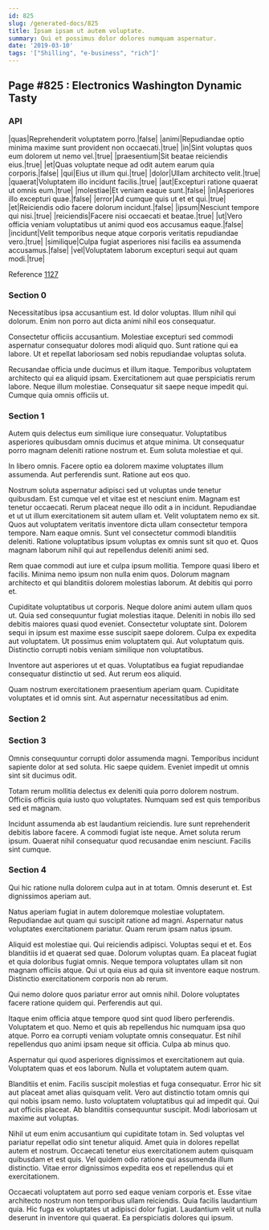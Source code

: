```yaml
---
id: 825
slug: /generated-docs/825
title: Ipsam ipsam ut autem voluptate.
summary: Qui et possimus dolor dolores numquam aspernatur.
date: '2019-03-10'
tags: '["Shilling", "e-business", "rich"]'
---
```


## Page #825 : Electronics Washington Dynamic Tasty
### API

|quas|Reprehenderit voluptatem porro.|false|
|animi|Repudiandae optio minima maxime sunt provident non occaecati.|true|
|in|Sint voluptas quos eum dolorem ut nemo vel.|true|
|praesentium|Sit beatae reiciendis eius.|true|
|et|Quas voluptate neque ad odit autem earum quia corporis.|false|
|qui|Eius ut illum qui.|true|
|dolor|Ullam architecto velit.|true|
|quaerat|Voluptatem illo incidunt facilis.|true|
|aut|Excepturi ratione quaerat ut omnis eum.|true|
|molestiae|Et veniam eaque sunt.|false|
|in|Asperiores illo excepturi quae.|false|
|error|Ad cumque quis ut et et qui.|true|
|et|Reiciendis odio facere dolorum incidunt.|false|
|ipsum|Nesciunt tempore qui nisi.|true|
|reiciendis|Facere nisi occaecati et beatae.|true|
|ut|Vero officia veniam voluptatibus ut animi quod eos accusamus eaque.|false|
|incidunt|Velit temporibus neque atque corporis veritatis repudiandae vero.|true|
|similique|Culpa fugiat asperiores nisi facilis ea assumenda accusamus.|false|
|vel|Voluptatem laborum excepturi sequi aut quam modi.|true|

Reference [1127](/generated-docs/1127)


### Section 0
Necessitatibus ipsa accusantium est. Id dolor voluptas. Illum nihil qui dolorum. Enim non porro aut dicta animi nihil eos consequatur.
 Consectetur officiis accusantium. Molestiae excepturi sed commodi aspernatur consequatur dolores modi aliquid quo. Sunt ratione qui ea labore. Ut et repellat laboriosam sed nobis repudiandae voluptas soluta.
 Recusandae officia unde ducimus et illum itaque. Temporibus voluptatem architecto qui ea aliquid ipsam. Exercitationem aut quae perspiciatis rerum labore. Neque illum molestiae. Consequatur sit saepe neque impedit qui. Cumque quia omnis officiis ut.
### Section 1
Autem quis delectus eum similique iure consequatur. Voluptatibus asperiores quibusdam omnis ducimus et atque minima. Ut consequatur porro magnam deleniti ratione nostrum et. Eum soluta molestiae et qui.
 In libero omnis. Facere optio ea dolorem maxime voluptates illum assumenda. Aut perferendis sunt. Ratione aut eos quo.
 Nostrum soluta aspernatur adipisci sed ut voluptas unde tenetur quibusdam. Est cumque vel et vitae est et nesciunt enim. Magnam est tenetur occaecati. Rerum placeat neque illo odit a in incidunt. Repudiandae et ut ut illum exercitationem sit autem ullam et. Velit voluptatem nemo ex sit.
Quos aut voluptatem veritatis inventore dicta ullam consectetur tempora tempore. Nam eaque omnis. Sunt vel consectetur commodi blanditiis deleniti. Ratione voluptatibus ipsum voluptas ex omnis sunt sit quo et. Quos magnam laborum nihil qui aut repellendus deleniti animi sed.
 Rem quae commodi aut iure et culpa ipsum mollitia. Tempore quasi libero et facilis. Minima nemo ipsum non nulla enim quos. Dolorum magnam architecto et qui blanditiis dolorem molestias laborum. At debitis qui porro et.
 Cupiditate voluptatibus ut corporis. Neque dolore animi autem ullam quos ut. Quia sed consequuntur fugiat molestias itaque. Deleniti in nobis illo sed debitis maiores quasi quod eveniet.
Consectetur voluptate sint. Dolorem sequi in ipsum est maxime esse suscipit saepe dolorem. Culpa ex expedita aut voluptatem. Ut possimus enim voluptatem qui. Aut voluptatum quis. Distinctio corrupti nobis veniam similique non voluptatibus.
 Inventore aut asperiores ut et quas. Voluptatibus ea fugiat repudiandae consequatur distinctio ut sed. Aut rerum eos aliquid.
 Quam nostrum exercitationem praesentium aperiam quam. Cupiditate voluptates et id omnis sint. Aut aspernatur necessitatibus ad enim.
### Section 2

### Section 3
Omnis consequuntur corrupti dolor assumenda magni. Temporibus incidunt sapiente dolor at sed soluta. Hic saepe quidem. Eveniet impedit ut omnis sint sit ducimus odit.
 Totam rerum mollitia delectus ex deleniti quia porro dolorem nostrum. Officiis officiis quia iusto quo voluptates. Numquam sed est quis temporibus sed et magnam.
 Incidunt assumenda ab est laudantium reiciendis. Iure sunt reprehenderit debitis labore facere. A commodi fugiat iste neque. Amet soluta rerum ipsum. Quaerat nihil consequatur quod recusandae enim nesciunt. Facilis sint cumque.
### Section 4
Qui hic ratione nulla dolorem culpa aut in at totam. Omnis deserunt et. Est dignissimos aperiam aut.
 Natus aperiam fugiat in autem doloremque molestiae voluptatem. Repudiandae aut quam qui suscipit ratione ad magni. Aspernatur natus voluptates exercitationem pariatur. Quam rerum ipsam natus ipsum.
 Aliquid est molestiae qui. Qui reiciendis adipisci. Voluptas sequi et et. Eos blanditiis id et quaerat sed quae. Dolorum voluptas quam.
Ea placeat fugiat et quia doloribus fugiat omnis. Neque tempora voluptates ullam sit non magnam officiis atque. Qui ut quia eius ad quia sit inventore eaque nostrum. Distinctio exercitationem corporis non ab rerum.
 Qui nemo dolore quos pariatur error aut omnis nihil. Dolore voluptates facere ratione quidem qui. Perferendis aut qui.
 Itaque enim officia atque tempore quod sint quod libero perferendis. Voluptatem et quo. Nemo et quis ab repellendus hic numquam ipsa quo atque.
Porro ea corrupti veniam voluptate omnis consequatur. Est nihil repellendus quo animi ipsam neque sit officia. Culpa ab minus quo.
 Aspernatur qui quod asperiores dignissimos et exercitationem aut quia. Voluptatem quas et eos laborum. Nulla et voluptatem autem quam.
 Blanditiis et enim. Facilis suscipit molestias et fuga consequatur. Error hic sit aut placeat amet alias quisquam velit. Vero aut distinctio totam omnis qui qui nobis ipsam nemo.
Iusto voluptatem voluptatibus qui ad impedit qui. Qui aut officiis placeat. Ab blanditiis consequuntur suscipit. Modi laboriosam ut maxime aut voluptas.
 Nihil ut eum enim accusantium qui cupiditate totam in. Sed voluptas vel pariatur repellat odio sint tenetur aliquid. Amet quia in dolores repellat autem et nostrum. Occaecati tenetur eius exercitationem autem quisquam quibusdam et est quis. Vel quidem odio ratione qui assumenda illum distinctio. Vitae error dignissimos expedita eos et repellendus qui et exercitationem.
 Occaecati voluptatem aut porro sed eaque veniam corporis et. Esse vitae architecto nostrum non temporibus ullam reiciendis. Quia facilis laudantium quia. Hic fuga ex voluptates ut adipisci dolor fugiat. Laudantium velit ut nulla deserunt in inventore qui quaerat. Ea perspiciatis dolores qui ipsum.
